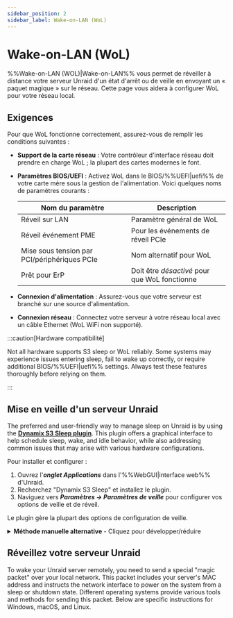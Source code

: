 ```yaml
---
sidebar_position: 2
sidebar_label: Wake-on-LAN (WoL)
---
```



# Wake-on-LAN (WoL)

%%Wake-on-LAN (WOL)|Wake-on-LAN%% vous permet de réveiller à distance votre serveur Unraid d'un état d'arrêt ou de veille en envoyant un « paquet magique » sur le réseau. Cette page vous aidera à configurer WoL pour votre réseau local.

## Exigences

Pour que WoL fonctionne correctement, assurez-vous de remplir les conditions suivantes :

- **Support de la carte réseau** : Votre contrôleur d'interface réseau doit prendre en charge WoL ; la plupart des cartes modernes le font.

- **Paramètres BIOS/UEFI** : Activez WoL dans le BIOS/%%UEFI|uefi%% de votre carte mère sous la gestion de l'alimentation. Voici quelques noms de paramètres courants :

  | Nom du paramètre                             | Description                                   |
  | -------------------------------------------- | --------------------------------------------- |
  | Réveil sur LAN                               | Paramètre général de WoL                      |
  | Réveil événement PME                         | Pour les événements de réveil PCIe            |
  | Mise sous tension par PCI/périphériques PCIe | Nom alternatif pour WoL                       |
  | Prêt pour ErP                                | Doit être *désactivé* pour que WoL fonctionne |

- **Connexion d'alimentation** : Assurez-vous que votre serveur est branché sur une source d'alimentation.

- **Connexion réseau** : Connectez votre serveur à votre réseau local avec un câble Ethernet (WoL WiFi non supporté).

:::caution[Hardware compatibilité]

Not all hardware supports S3 sleep or WoL reliably. Some systems may experience issues entering sleep, fail to wake up correctly, or require additional BIOS/%%UEFI|uefi%% settings. Always test these features thoroughly before relying on them.

:::

## Mise en veille d'un serveur Unraid

The preferred and user-friendly way to manage sleep on Unraid is by using the [**Dynamix S3 Sleep plugin**](https://unraid.net/community/apps/c/plugins/p3?srsltid=AfmBOorpfP2Psw_bCorklf-QVCUHvADYGsdbsAH-4CldU4V2hWgoO-09#r:~:text=%3E%3E-,Dynamix%20S3%20Sleep,-Dynamix%20Repository). This plugin offers a graphical interface to help schedule sleep, wake, and idle behavior, while also addressing common issues that may arise with various hardware configurations.

Pour installer et configurer :

1. Ouvrez l'***onglet Applications*** dans l'%%WebGUI|interface web%% d'Unraid.
2. Recherchez "Dynamix S3 Sleep" et installez le plugin.
3. Naviguez vers ***Paramètres → Paramètres de veille*** pour configurer vos options de veille et de réveil.

Le plugin gère la plupart des options de configuration de veille.

<details>
  <summary><strong>Méthode manuelle alternative</strong> - Cliquez pour développer/réduire</summary>

  Si vous souhaitez plus de contrôle ou avez besoin de personnalisation avancée, vous pouvez configurer les paramètres de veille et WoL via la ligne de commande. Cette méthode est recommandée pour les utilisateurs avancés.

  Pour configurer le mode veille manuellement :

  1. Connectez-vous à votre serveur en utilisant le terminal %%WebGUI|web-gui%% ou [%%SSH|ssh%%](../../system-administration/advanced-tools/command-line-interface.mdx#accessing-the-terminal).

  2. Identifiez votre interface réseau principale (généralement `eth0`) en exécutant la commande suivante :

     ```
     ifconfig
     ```

     Notez l'adresse MAC (étiquetée comme `ether`).

  3. Activez WoL sur l'interface avec cette commande :

     ```
     ethtool -s eth0 wol g
     ```

  4. Mettez le serveur en veille en entrant cette commande :

     ```
     echo -n mem > /sys/power/state
     ```

  :::attention[Persistance]
  Les paramètres WoL configurés manuellement ne sont **pas persistants** lors des redémarrages par défaut. Pour les rendre permanents :

  1. Créez un fichier `go` sur votre clé USB à l'emplacement `/boot/config/go`.

  2. Ajoutez cette ligne :

  ```
  /sbin/ethtool -s eth0 wol g
  ```

  :::
</details>

## Réveillez votre serveur Unraid

To wake your Unraid server remotely, you need to send a special "magic packet" over your local network. This packet includes your server's MAC address and instructs the network interface to power on the system from a sleep or shutdown state. Different operating systems provide various tools and methods for sending this packet. Below are specific instructions for Windows, macOS, and Linux.

<Tabs>
  <TabItem value="Windows" label="Windows">
    <WakeOnLanWindows />
  </TabItem>

  <TabItem value="macOS" label="macOS">
    <WakeOnLanMacos />
  </TabItem>

  <TabItem value="Linux" label="Linux">
    <WakeOnLanLinux />
  </TabItem>
</Tabs>
